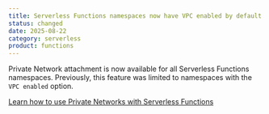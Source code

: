 ```yaml
---
title: Serverless Functions namespaces now have VPC enabled by default
status: changed
date: 2025-08-22
category: serverless
product: functions
---
```


Private Network attachment is now available for all Serverless Functions namespaces. Previously, this feature was limited to namespaces with the `VPC enabled` option.

[Learn how to use Private Networks with Serverless Functions](/serverless-functions/how-to/use-private-networks/)

